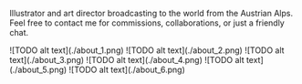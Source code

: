 Illustrator and art director broadcasting to the world from the Austrian Alps. 
Feel free to contact me for commissions, collaborations, or just a friendly chat. 

<Illustrations>
    <Slideshow>
        ![TODO alt text](./about_1.png)
        ![TODO alt text](./about_2.png)
        ![TODO alt text](./about_3.png)
        ![TODO alt text](./about_4.png)
        ![TODO alt text](./about_5.png)
        ![TODO alt text](./about_6.png)
    </Slideshow>
</Illustrations>
